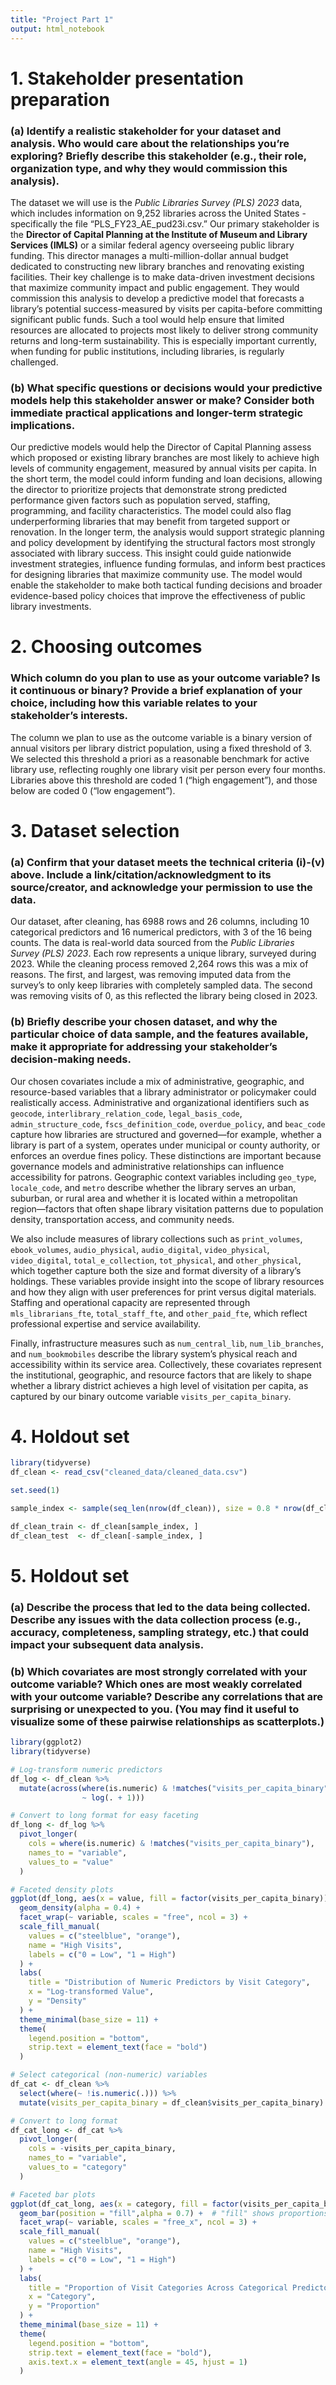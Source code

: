 ```yaml
---
title: "Project Part 1"
output: html_notebook
---
```


# 1. Stakeholder presentation preparation

### (a) Identify a realistic stakeholder for your dataset and analysis. Who would care about the relationships you’re exploring? Briefly describe this stakeholder (e.g., their role, organization type, and why they would commission this analysis).

The dataset we will use is the *Public Libraries Survey (PLS) 2023* data, which includes information on 9,252 libraries across the United States - specifically the file “PLS_FY23_AE_pud23i.csv.” Our primary stakeholder is the **Director of Capital Planning at the Institute of Museum and Library Services (IMLS)** or a similar federal agency overseeing public library funding. This director manages a multi-million-dollar annual budget dedicated to constructing new library branches and renovating existing facilities. Their key challenge is to make data-driven investment decisions that maximize community impact and public engagement. They would commission this analysis to develop a predictive model that forecasts a library’s potential success-measured by visits per capita-before committing significant public funds. Such a tool would help ensure that limited resources are allocated to projects most likely to deliver strong community returns and long-term sustainability. This is especially important currently, when funding for public institutions, including libraries, is regularly challenged.

### (b) What specific questions or decisions would your predictive models help this stakeholder answer or make? Consider both immediate practical applications and longer-term strategic implications.

Our predictive models would help the Director of Capital Planning assess which proposed or existing library branches are most likely to achieve high levels of community engagement, measured by annual visits per capita. In the short term, the model could inform funding and loan decisions, allowing the director to prioritize projects that demonstrate strong predicted performance given factors such as population served, staffing, programming, and facility characteristics. The model could also flag underperforming libraries that may benefit from targeted support or renovation. In the longer term, the analysis would support strategic planning and policy development by identifying the structural factors most strongly associated with library success. This insight could guide nationwide investment strategies, influence funding formulas, and inform best practices for designing libraries that maximize community use. The model would enable the stakeholder to make both tactical funding decisions and broader evidence-based policy choices that improve the effectiveness of public library investments.

# 2. Choosing outcomes

### Which column do you plan to use as your outcome variable? Is it continuous or binary? Provide a brief explanation of your choice, including how this variable relates to your stakeholder’s interests.

The column we plan to use as the outcome variable is a binary version of annual visitors per library district population, using a fixed threshold of 3. We selected this threshold a priori as a reasonable benchmark for active library use, reflecting roughly one library visit per person every four months. Libraries above this threshold are coded 1 (“high engagement”), and those below are coded 0 (“low engagement”).

# 3. Dataset selection

### (a) Confirm that your dataset meets the technical criteria (i)-(v) above. Include a link/citation/acknowledgment to its source/creator, and acknowledge your permission to use the data.

Our dataset, after cleaning, has 6988 rows and 26 columns, including 10 categorical predictors and 16 numerical predictors, with 3 of the 16 being counts. The data is real-world data sourced from the *Public Libraries Survey (PLS) 2023*. Each row represents a unique library, surveyed during 2023. While the cleaning process removed 2,264 rows this was a mix of reasons. The first, and largest, was removing imputed data from the survey's to only keep libraries with completely sampled data. The second was removing visits of 0, as this reflected the library being closed in 2023.

### (b) Briefly describe your chosen dataset, and why the particular choice of data sample, and the features available, make it appropriate for addressing your stakeholder’s decision-making needs.

Our chosen covariates include a mix of administrative, geographic, and resource-based variables that a library administrator or policymaker could realistically access. Administrative and organizational identifiers such as `geocode`, `interlibrary_relation_code`, `legal_basis_code`, `admin_structure_code`, `fscs_definition_code`, `overdue_policy`, and `beac_code` capture how libraries are structured and governed—for example, whether a library is part of a system, operates under municipal or county authority, or enforces an overdue fines policy. These distinctions are important because governance models and administrative relationships can influence accessibility for patrons. Geographic context variables including `geo_type`, `locale_code`, and `metro` describe whether the library serves an urban, suburban, or rural area and whether it is located within a metropolitan region—factors that often shape library visitation patterns due to population density, transportation access, and community needs.

We also include measures of library collections such as `print_volumes`, `ebook_volumes`, `audio_physical`, `audio_digital`, `video_physical`, `video_digital`, `total_e_collection`, `tot_physical`, and `other_physical`, which together capture both the size and format diversity of a library’s holdings. These variables provide insight into the scope of library resources and how they align with user preferences for print versus digital materials. Staffing and operational capacity are represented through `mls_librarians_fte`, `total_staff_fte`, and `other_paid_fte`, which reflect professional expertise and service availability.

Finally, infrastructure measures such as `num_central_lib`, `num_lib_branches`, and `num_bookmobiles` describe the library system’s physical reach and accessibility within its service area. Collectively, these covariates represent the institutional, geographic, and resource factors that are likely to shape whether a library district achieves a high level of visitation per capita, as captured by our binary outcome variable `visits_per_capita_binary`.

# 4. Holdout set

```r
library(tidyverse)
df_clean <- read_csv("cleaned_data/cleaned_data.csv")

set.seed(1)

sample_index <- sample(seq_len(nrow(df_clean)), size = 0.8 * nrow(df_clean))

df_clean_train <- df_clean[sample_index, ]
df_clean_test  <- df_clean[-sample_index, ]

```

# 5. Holdout set

### (a) Describe the process that led to the data being collected. Describe any issues with the data collection process (e.g., accuracy, completeness, sampling strategy, etc.) that could impact your subsequent data analysis.

### (b) Which covariates are most strongly correlated with your outcome variable? Which ones are most weakly correlated with your outcome variable? Describe any correlations that are surprising or unexpected to you. (You may find it useful to visualize some of these pairwise relationships as scatterplots.)

```r
library(ggplot2)
library(tidyverse)

# Log-transform numeric predictors
df_log <- df_clean %>%
  mutate(across(where(is.numeric) & !matches("visits_per_capita_binary"),
                ~ log(. + 1)))

# Convert to long format for easy faceting
df_long <- df_log %>%
  pivot_longer(
    cols = where(is.numeric) & !matches("visits_per_capita_binary"),
    names_to = "variable",
    values_to = "value"
  )

# Faceted density plots
ggplot(df_long, aes(x = value, fill = factor(visits_per_capita_binary))) +
  geom_density(alpha = 0.4) +
  facet_wrap(~ variable, scales = "free", ncol = 3) +
  scale_fill_manual(
    values = c("steelblue", "orange"),
    name = "High Visits",
    labels = c("0 = Low", "1 = High")
  ) +
  labs(
    title = "Distribution of Numeric Predictors by Visit Category",
    x = "Log-transformed Value",
    y = "Density"
  ) +
  theme_minimal(base_size = 11) +
  theme(
    legend.position = "bottom",
    strip.text = element_text(face = "bold")
  )

# Select categorical (non-numeric) variables
df_cat <- df_clean %>%
  select(where(~ !is.numeric(.))) %>%
  mutate(visits_per_capita_binary = df_clean$visits_per_capita_binary)

# Convert to long format
df_cat_long <- df_cat %>%
  pivot_longer(
    cols = -visits_per_capita_binary,
    names_to = "variable",
    values_to = "category"
  )

# Faceted bar plots
ggplot(df_cat_long, aes(x = category, fill = factor(visits_per_capita_binary))) +
  geom_bar(position = "fill",alpha = 0.7) +  # "fill" shows proportions (0–1)
  facet_wrap(~ variable, scales = "free_x", ncol = 3) +
  scale_fill_manual(
    values = c("steelblue", "orange"),
    name = "High Visits",
    labels = c("0 = Low", "1 = High")
  ) +
  labs(
    title = "Proportion of Visit Categories Across Categorical Predictors",
    x = "Category",
    y = "Proportion"
  ) +
  theme_minimal(base_size = 11) +
  theme(
    legend.position = "bottom",
    strip.text = element_text(face = "bold"),
    axis.text.x = element_text(angle = 45, hjust = 1)
  )

```
